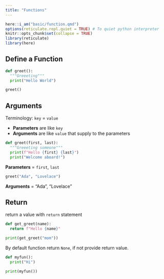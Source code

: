 ```yaml
---
title: "Functions"
---
```


```r
here::i_am("basic/function.qmd")
options(reticulate.repl.quiet = TRUE) # To quiet python interpreter
knitr::opts_chunk$set(collapse = TRUE)
library(reticulate)
library(here)
```


## Define a Function

```python
def greet():
  """Greeeting"""
  print("Hello World")
```


```python
greet()
```

## Arguments

Terminology: `key` = `value`

- **Parameters** are like `key`
- **Arguments** are like `value` that supply to the parameters


```python
def greet(first, last):
  """Greeeting someone"""
  print(f"Hello {first} {last}")
  print("Welcome aboard!")
```

**Parameters** = `first`, `last`

```python
greet("Ada", "Lovelace")
```

**Arguments** = "Ada", "Lovelace"

## Return

return a value with `return` statement

```python
def get_greet(name):
  return f"Hello {name}"

```


```python
print(get_greet("mom"))
```

By default function return `None`, if not provide return value.

```python
def myfun():
  print("Hi")

```

```python
print(myfun())
```





